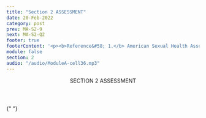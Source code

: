 ```yaml
---
title: "Section 2 ASSESSMENT"
date: 20-Feb-2022
category: post
prev: MA-S2-9
next: MA-S2-Q2
footer: true
footerContent: '<p><b>Reference&#58; 1.</b> American Sexual Health Association. STI Testing. 2022. Accessed May 19, 2022. <a href="https://www.ashasexualhealth.org/get-tested/">https://www.ashasexualhealth.org/get-tested/</a></p>'
module: false
section: 2
audio: "/audio/ModuleA-cell36.mp3"
---
```


<Header>
  SECTION 2<span className="text-red"> ASSESSMENT</span>
</Header>

{" "}

<Quiz
  title="What kind of specimen can be used to diagnose HIV?"
  options="Spinal fluid
  Blood
  Hair sample
  None of the above"
  answer="1"
  response="HIV can be diagnosed with either saliva or a blood specimen.<sup>1</sup>"
/>
